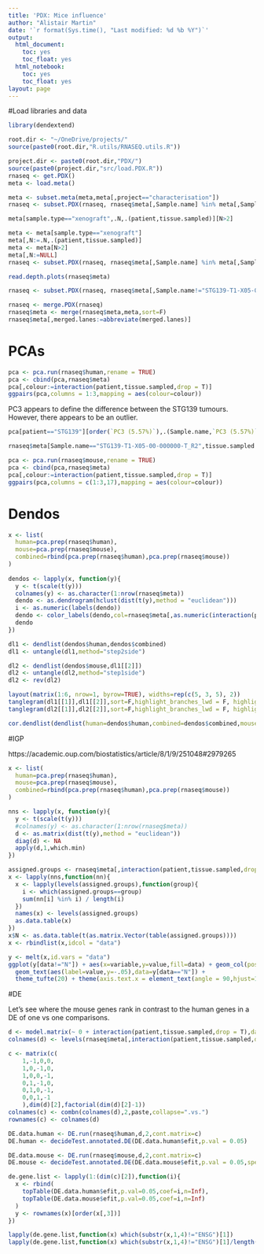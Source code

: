 ```yaml
---
title: 'PDX: Mice influence'
author: "Alistair Martin"
date: '`r format(Sys.time(), "Last modified: %d %b %Y")`'
output:
  html_document:
    toc: yes
    toc_float: yes
  html_notebook:
    toc: yes
    toc_float: yes
layout: page
---
```


#Load libraries and data
```r
library(dendextend)

root.dir <- "~/OneDrive/projects/"
source(paste0(root.dir,"R.utils/RNASEQ.utils.R"))

project.dir <- paste0(root.dir,"PDX/")
source(paste0(project.dir,"src/load.PDX.R"))
rnaseq <- get.PDX()
meta <- load.meta()

meta <- subset.meta(meta,meta[,project=="characterisation"])
rnaseq <- subset.PDX(rnaseq, rnaseq$meta[,Sample.name] %in% meta[,Sample.name])
```

```r
meta[sample.type=="xenograft",.N,.(patient,tissue.sampled)][N>2]
```

```r
meta <- meta[sample.type=="xenograft"]
meta[,N:=.N,.(patient,tissue.sampled)]
meta <- meta[N>2]
meta[,N:=NULL]
rnaseq <- subset.PDX(rnaseq, rnaseq$meta[,Sample.name] %in% meta[,Sample.name])
```

```r
read.depth.plots(rnaseq$meta)
```

```r
rnaseq <- subset.PDX(rnaseq, rnaseq$meta[,Sample.name!="STG139-T1-X05-00-000000-T_R1"])
```

```r
rnaseq <- merge.PDX(rnaseq)
rnaseq$meta <- merge(rnaseq$meta,meta,sort=F)
rnaseq$meta[,merged.lanes:=abbreviate(merged.lanes)]
```

# PCAs

```r
pca <- pca.run(rnaseq$human,rename = TRUE)
pca <- cbind(pca,rnaseq$meta)
pca[,colour:=interaction(patient,tissue.sampled,drop = T)]
ggpairs(pca,columns = 1:3,mapping = aes(colour=colour))
```

PC3 appears to define the difference between the STG139 tumours. However, there appears to be an outlier.

```r
pca[patient=="STG139"][order(`PC3 (5.57%)`),.(Sample.name,`PC3 (5.57%)`)]
```

```r
rnaseq$meta[Sample.name=="STG139-T1-X05-00-000000-T_R2",tissue.sampled:="M1"]
```

```r
pca <- pca.run(rnaseq$mouse,rename = TRUE)
pca <- cbind(pca,rnaseq$meta)
pca[,colour:=interaction(patient,tissue.sampled,drop = T)]
ggpairs(pca,columns = c(1:3,17),mapping = aes(colour=colour))
```

# Dendos

```r
x <- list(
  human=pca.prep(rnaseq$human),
  mouse=pca.prep(rnaseq$mouse),
  combined=rbind(pca.prep(rnaseq$human),pca.prep(rnaseq$mouse))
)
  
dendos <- lapply(x, function(y){
  y <- t(scale(t(y)))
  colnames(y) <- as.character(1:nrow(rnaseq$meta))
  dendo <- as.dendrogram(hclust(dist(t(y),method = "euclidean")))
  i <- as.numeric(labels(dendo))
  dendo <- color_labels(dendo,col=rnaseq$meta[,as.numeric(interaction(patient,tissue.sampled,drop=T))][i])cor.dendlist(dend1234)
  dendo
})
```

```r
dl1 <- dendlist(dendos$human,dendos$combined)
dl1 <- untangle(dl1,method="step2side")

dl2 <- dendlist(dendos$mouse,dl1[[2]])
dl2 <- untangle(dl2,method="step1side")
dl2 <- rev(dl2)

layout(matrix(1:6, nrow=1, byrow=TRUE), widths=rep(c(5, 3, 5), 2))
tanglegram(dl1[[1]],dl1[[2]],sort=F,highlight_branches_lwd = F, highlight_distinct_edges=F,common_subtrees_color_lines = F,just_one = F,main_left = "Human",main_right = "Combined")
tanglegram(dl2[[1]],dl2[[2]],sort=F,highlight_branches_lwd = F, highlight_distinct_edges=F,common_subtrees_color_lines = F,just_one = F,main_right = "Mouse")
```

```r
cor.dendlist(dendlist(human=dendos$human,combined=dendos$combined,mouse=dendos$mouse))
```

#IGP

https://academic.oup.com/biostatistics/article/8/1/9/251048#2979265

```r
x <- list(
  human=pca.prep(rnaseq$human),
  mouse=pca.prep(rnaseq$mouse),
  combined=rbind(pca.prep(rnaseq$human),pca.prep(rnaseq$mouse))
)

nns <- lapply(x, function(y){
  y <- t(scale(t(y)))
  #colnames(y) <- as.character(1:nrow(rnaseq$meta))
  d <- as.matrix(dist(t(y),method = "euclidean"))
  diag(d) <- NA
  apply(d,1,which.min)
})

assigned.groups <- rnaseq$meta[,interaction(patient,tissue.sampled,drop = T)]
x <- lapply(nns,function(nn){
  x <- lapply(levels(assigned.groups),function(group){
    i <- which(assigned.groups==group)
    sum(nn[i] %in% i) / length(i)
  })
  names(x) <- levels(assigned.groups)
  as.data.table(x)
})
x$N <- as.data.table(t(as.matrix.Vector(table(assigned.groups))))
x <- rbindlist(x,idcol = "data")
```

```r
y <- melt(x,id.vars = "data")
ggplot(y[data!="N"]) + aes(x=variable,y=value,fill=data) + geom_col(position="dodge") + 
  geom_text(aes(label=value,y=-.05),data=y[data=="N"]) + 
  theme_tufte(20) + theme(axis.text.x = element_text(angle = 90,hjust=1))
```

#DE

Let's see where the mouse genes rank in contrast to the human genes in a DE of one vs one comparisons.

```r
d <- model.matrix(~ 0 + interaction(patient,tissue.sampled,drop = T),data=rnaseq$meta)
colnames(d) <- levels(rnaseq$meta[,interaction(patient,tissue.sampled,drop = T)])

c <- matrix(c(
    1,-1,0,0,
    1,0,-1,0,
    1,0,0,-1,
    0,1,-1,0,
    0,1,0,-1,
    0,0,1,-1
    ),dim(d)[2],factorial(dim(d)[2]-1))
colnames(c) <- combn(colnames(d),2,paste,collapse=".vs.")
rownames(c) <- colnames(d)

DE.data.human <- DE.run(rnaseq$human,d,2,cont.matrix=c)
DE.human <- decideTest.annotated.DE(DE.data.human$efit,p.val = 0.05)

DE.data.mouse <- DE.run(rnaseq$mouse,d,2,cont.matrix=c)
DE.mouse <- decideTest.annotated.DE(DE.data.mouse$efit,p.val = 0.05,spec = "mouse")

de.gene.list <- lapply(1:(dim(c)[2]),function(i){
  x <- rbind(
    topTable(DE.data.human$efit,p.val=0.05,coef=i,n=Inf),
    topTable(DE.data.mouse$efit,p.val=0.05,coef=i,n=Inf)
  )
  y <- rownames(x)[order(x[,3])]
})

lapply(de.gene.list,function(x) which(substr(x,1,4)!="ENSG")[1])
lapply(de.gene.list,function(x) which(substr(x,1,4)!="ENSG")[1]/length(x))
```